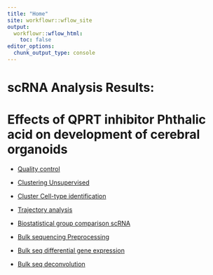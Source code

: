 ```yaml
---
title: "Home"
site: workflowr::wflow_site
output:
  workflowr::wflow_html:
    toc: false
editor_options:
  chunk_output_type: console
---
```


# scRNA Analysis Results: 
# Effects of QPRT inhibitor Phthalic acid on development of cerebral organoids

-   [Quality control](01_QC_Singleron.html)

-   [Clustering Unsupervised](02_01_Clustering_scRNA.html)

-   [Cluster Cell-type identification](02_02_Clustering_Mapping_scRNA.html)

-   [Trajectory analysis](03_TrajectoryAnalysis_scRNA.html)

-   [Biostatistical group comparison scRNA](04_GroupAnalysis_scRNA.html)

-   [Bulk sequencing Preprocessing](05_Preprocessing_Bulk.html)

-   [Bulk seq differential gene expression](06_DEX_Bulk.html)

-   [Bulk seq deconvolution](07_DeconVol_Bulk.html)

